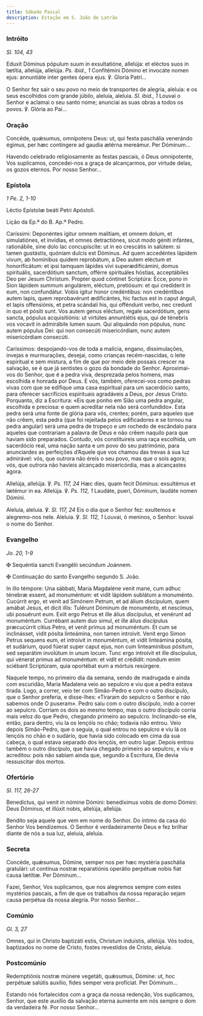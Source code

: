 ```yaml
---
title: Sábado Pascal
description: Estação em S. João de Latrão
---
```


### Intróito

<em>Sl. 104, 43</em>

<div class="side-by-side not-content">

Eduxit Dóminus pópulum suum in exsultatióne, allelúja: et eléctos suos in lætítia, allelúja, allelúja. <em>Ps. ibid., 1</em> Confitémini Dómino et invocáte nomen ejus: annuntiáte inter gentes ópera ejus. ℣. Gloria Patri...

O Senhor fez sair o seu povo no meio de transportes de alegria, aleluia: e os seus escolhidos com grande júbilo, aleluia, aleluia. <em>Sl. ibid., 1</em> Louvai o Senhor e aclamai o seu santo nome; anunciai as suas obras a todos os povos. ℣. Glória ao Pai...

</div>

### Oração

<div class="side-by-side not-content">

Concéde, quǽsumus, omnípotens Deus: ut, qui festa paschália venerándo égimus, per hæc contíngere ad gaudia ætérna mereámur. Per Dóminum...

Havendo celebrado religiosamente as festas pascais, ó Deus omnipotente, Vos suplicamos, concedei-nos a graça de alcançarmos, por virtude delas, os gozos eternos. Por nosso Senhor...

</div>

### Epístola

<em>1 Pe. 2, 1-10</em>

<div class="side-by-side not-content">

Léctio Epístolæ beáti Petri Apóstoli.

Lição da Ep.ª do B. Ap.º Pedro.

Caríssimi: Deponéntes ígitur omnem malítiam, et omnem dolum, et simulatiónes, et invídias, et omnes detractiónes, sicut modo géniti infántes, rationábile, sine dolo lac concupíscite: ut in eo crescátis in salútem: si tamen gustástis, quóniam dulcis est Dóminus. Ad quem accedéntes lápidem vivum, ab homínibus quidem reprobátum, a Deo autem eléctum et honorificátum: et ipsi tamquam lápides vivi superædificámini, domus spirituális, sacerdótium sanctum, offérre spirituáles hóstias, acceptábiles Deo per Jesum Christum. Propter quod cóntinet Scriptúra: Ecce, pono in Sion lápidem summum angulárem, eléctum, pretiósum: et qui credíderit in eum, non confundátur. Vobis igitur honor credéntibus: non credéntibus autem lapis, quem reprobavérunt ædificántes, hic factus est in caput ánguli, et lapis offensiónis, et petra scándali his, qui offéndunt verbo, nec credunt in quo et pósiti sunt. Vos autem genus eléctum, regale sacerdótium, gens sancta, pópulus acquisitiónis: ut virtútes annuntiétis ejus, qui de ténebris vos vocavit in admirábile lumen suum. Qui aliquándo non pópulus, nunc autem pópulus Dei: qui non consecúti misericórdiam, nunc autem misericórdiam consecúti.

Caríssimos: despojando-vos de toda a malícia, engano, dissimulações, invejas e murmurações, desejai, como crianças recém-nascidas, o leite espiritual e sem mistura, a fim de que por meio dele possais crescer na salvação, se é que já sentistes o gozo da bondade do Senhor. Aproximai-vos do Senhor, que é a pedra viva, desprezada pelos homens, mas escolhida e honrada por Deus. E vós, também, oferecei-vos como pedras vivas com que se edifique uma casa espiritual para um sacerdócio santo, para oferecer sacrifícios espirituais agradáveis a Deus, por Jesus Cristo. Porquanto, diz a Escritura: «Eis que ponho em Sião uma pedra angular, escolhida e preciosa: e quem acreditar nela não será confundido». Esta pedra será uma fonte de glória para vós, crentes; porém, para aqueles que não crêem, esta pedra (que foi rejeitada pelos edificadores e se tornou na pedra angular) será uma pedra de tropeço e um rochedo de escândalo para aqueles que contrariam a palavra de Deus e não crêem naquilo para que haviam sido preparados. Contudo, vós constituireis uma raça escolhida, um sacerdócio real, uma nação santa e um povo do seu património, para anunciardes as perfeições d’Aquele que vos chamou das trevas à sua luz admirável: vós, que outrora não éreis o seu povo, mas que o sois agora; vós, que outrora não havíeis alcançado misericórdia, mas a alcançastes agora.

</div>

<div class="side-by-side not-content">

Allelúja, allelúja. ℣. <em>Ps. 117, 24</em> Hæc dies, quam fecit Dóminus: exsultémus et lætémur in ea. Allelúja. ℣. <em>Ps. 112, 1</em> Laudáte, pueri, Dóminum, laudáte nomen Dómini.

Aleluia, aleluia. ℣. <em>Sl. 117, 24</em> Eis o dia que o Senhor fez: exultemos e alegremo-nos nele. Aleluia. ℣. <em>Sl. 112, 1</em> Louvai, ó meninos, o Senhor: louvai o nome do Senhor.

</div>

### Evangelho

<em>Jo. 20, 1-9</em>

<div class="side-by-side not-content">

<span class="cross text-red-500">✠</span> Sequéntia sancti Evangélii secúndum Joánnem.

<span class="cross text-red-500">✠</span> Continuação do santo Evangelho segundo S. João.

In illo témpore: Una sábbati, Maria Magdaléne venit mane, cum adhuc ténebræ essent, ad monuméntum: et vidit lápidem sublátum a monuménto. Cucúrrit ergo, et venit ad Simónem Petrum, et ad álium discípulum, quem amábat Jesus, et dicit illis: Tulérunt Dóminum de monuménto, et nescímus, ubi posuérunt eum. Exiit ergo Petrus et ille álius discípulus, et venérunt ad monuméntum. Currébant autem duo simul, et ille álius discípulus præcucúrrit cítius Petro, et venit primus ad monuméntum. Et cum se inclinásset, vidit pósita linteámina, non tamen introívit. Venit ergo Simon Petrus sequens eum, et introívit in monuméntum, et vidit linteámina pósita, et sudárium, quod fúerat super caput ejus, non cum linteamínibus pósitum, sed separátim involútum in unum locum. Tunc ergo introívit et ille discípulus, qui vénerat primus ad monuméntum: et vidit et crédidit: nondum enim sciébant Scriptúram, quia oportébat eum a mórtuis resúrgere.

Naquele tempo, no primeiro dia da semana, sendo de madrugada e ainda com escuridão, Maria Madalena veio ao sepulcro e viu que a pedra estava tirada. Logo, a correr, veio ter com Simão-Pedro e com o outro discípulo, que o Senhor preferia, e disse-lhes: «Tiraram do sepulcro o Senhor e não sabemos onde O puseram». Pedro saiu com o outro discípulo, indo a correr ao sepulcro. Corriam os dois ao mesmo tempo, mas o outro discípulo corria mais veloz do que Pedro, chegando primeiro ao sepulcro. Inclinando-se ele, então, para dentro, viu Ia os lençóis no chão; todavia não entrou. Veio depois Simão-Pedro, que o seguia, o qual entrou no sepulcro e viu lá os lençóis no chão e o sudário, que havia sido colocado em cima da sua cabeça, o qual estava separado dos lençóis, em outro lugar. Depois entrou também o outro discípulo, que havia chegado primeiro ao sepulcro, e viu e acreditou: pois não sabiam ainda que, segundo a Escritura, Ele devia ressuscitar dos mortos.

</div>

### Ofertório

<em>Sl. 117, 26-27</em>

<div class="side-by-side not-content">

Benedíctus, qui venit in nómine Dómini: benedíximus vobis de domo Dómini: Deus Dóminus, et illúxit nobis, allelúja, allelúja.

Bendito seja aquele que vem em nome do Senhor. Do íntimo da casa do Senhor Vos bendizemos. O Senhor é verdadeiramente Deus e fez brilhar diante de nós a sua luz, aleluia, aleluia.

</div>

### Secreta

<div class="side-by-side not-content">

Concéde, quǽsumus, Dómine, semper nos per hæc mystéria paschália gratulári: ut contínua nostræ reparatiónis operátio perpétuæ nobis fiat causa lætítiæ. Per Dóminum...

Fazei, Senhor, Vos suplicamos, que nos alegremos sempre com estes mystérios pascais, a fim de que os trabalhos da nossa reparação sejam causa perpétua da nossa alegria. Por nosso Senhor...

</div>

### Comúnio

<em>Gl. 3, 27</em>

<div class="side-by-side not-content">

Omnes, qui in Christo baptizáti estis, Christum induístis, allelúja. Vós todos, baptizados no nome de Cristo, fostes revestidos de Cristo, aleluia.

</div>

### Postcomúnio

<div class="side-by-side not-content">

Redemptiónis nostræ múnere vegetáti, quǽsumus, Dómine: ut, hoc perpétuæ salútis auxílio, fides semper vera profíciat. Per Dóminum...

Estando nós fortalecidos com a graça da nossa redenção, Vos suplicamos, Senhor, que este auxílio da salvação eterna aumente em nós sempre o dom da verdadeira fé. Por nosso Senhor...

</div>
